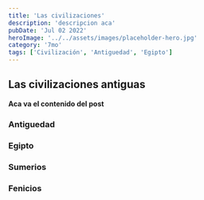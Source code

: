 ```yaml
---
title: 'Las civilizaciones'
description: 'descripcion aca'
pubDate: 'Jul 02 2022'
heroImage: '../../assets/images/placeholder-hero.jpg'
category: '7mo'
tags: ['Civilización', 'Antiguedad', 'Egipto']
---
```


## Las civilizaciones antiguas

**Aca va el contenido del post**

### Antiguedad

### Egipto

### Sumerios

### Fenicios
